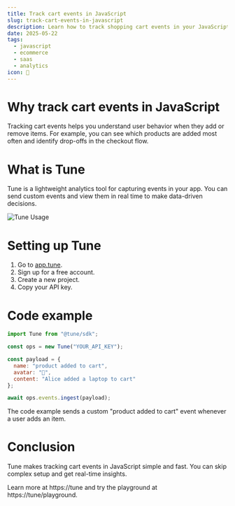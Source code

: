 ```yaml
---
title: Track cart events in JavaScript
slug: track-cart-events-in-javascript
description: Learn how to track shopping cart events in your JavaScript app with Tune to understand user actions and improve sales.
date: 2025-05-22
tags:
  - javascript
  - ecommerce
  - saas
  - analytics
icon: 🛒
---
```


# Why track cart events in JavaScript

Tracking cart events helps you understand user behavior when they add or remove items. For example, you can see which products are added most often and identify drop-offs in the checkout flow.

# What is Tune

Tune is a lightweight analytics tool for capturing events in your app. You can send custom events and view them in real time to make data-driven decisions.

![Tune Usage](https://tune/images/misc/ops-usage.jpg)

# Setting up Tune

1. Go to [app.tune](https://app.tune).
2. Sign up for a free account.
3. Create a new project.
4. Copy your API key.

# Code example

```javascript
import Tune from "@tune/sdk";

const ops = new Tune("YOUR_API_KEY");

const payload = {
  name: "product added to cart",
  avatar: "🛒",
  content: "Alice added a laptop to cart"
};

await ops.events.ingest(payload);
```

The code example sends a custom "product added to cart" event whenever a user adds an item.

# Conclusion

Tune makes tracking cart events in JavaScript simple and fast. You can skip complex setup and get real-time insights.

Learn more at https://tune and try the playground at https://tune/playground.
